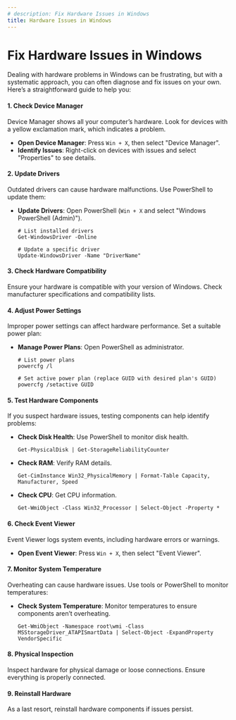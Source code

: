 ```yaml
---
# description: Fix Hardware Issues in Windows
title: Hardware Issues in Windows
---
```


# Fix Hardware Issues in Windows

Dealing with hardware problems in Windows can be frustrating, but with a systematic approach, you can often diagnose and fix issues on your own. Here’s a straightforward guide to help you:

#### 1. Check Device Manager
Device Manager shows all your computer’s hardware. Look for devices with a yellow exclamation mark, which indicates a problem.

- **Open Device Manager**: Press `Win + X`, then select "Device Manager".
- **Identify Issues**: Right-click on devices with issues and select "Properties" to see details.

#### 2. Update Drivers
Outdated drivers can cause hardware malfunctions. Use PowerShell to update them:

- **Update Drivers**: Open PowerShell (`Win + X` and select "Windows PowerShell (Admin)").
  ```shell
  # List installed drivers
  Get-WindowsDriver -Online
  
  # Update a specific driver
  Update-WindowsDriver -Name "DriverName"
  ```

#### 3. Check Hardware Compatibility
Ensure your hardware is compatible with your version of Windows. Check manufacturer specifications and compatibility lists.

#### 4. Adjust Power Settings
Improper power settings can affect hardware performance. Set a suitable power plan:

- **Manage Power Plans**: Open PowerShell as administrator.
  ```shell
  # List power plans
  powercfg /l
  
  # Set active power plan (replace GUID with desired plan's GUID)
  powercfg /setactive GUID
  ```

#### 5. Test Hardware Components
If you suspect hardware issues, testing components can help identify problems:

- **Check Disk Health**: Use PowerShell to monitor disk health.
  ```shell
  Get-PhysicalDisk | Get-StorageReliabilityCounter
  ```

- **Check RAM**: Verify RAM details.
  ```shell
  Get-CimInstance Win32_PhysicalMemory | Format-Table Capacity, Manufacturer, Speed
  ```

- **Check CPU**: Get CPU information.
  ```shell
  Get-WmiObject -Class Win32_Processor | Select-Object -Property *
  ```

#### 6. Check Event Viewer
Event Viewer logs system events, including hardware errors or warnings.

- **Open Event Viewer**: Press `Win + X`, then select "Event Viewer".

#### 7. Monitor System Temperature
Overheating can cause hardware issues. Use tools or PowerShell to monitor temperatures:

- **Check System Temperature**: Monitor temperatures to ensure components aren’t overheating.
  ```shell
  Get-WmiObject -Namespace root\wmi -Class MSStorageDriver_ATAPISmartData | Select-Object -ExpandProperty VendorSpecific
  ```

#### 8. Physical Inspection
Inspect hardware for physical damage or loose connections. Ensure everything is properly connected.

#### 9. Reinstall Hardware
As a last resort, reinstall hardware components if issues persist.
